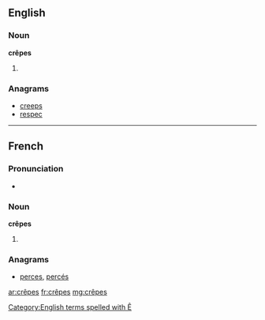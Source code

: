 ==English==

===Noun===
'''crêpes'''

# {{plural of|crêpe}}

===Anagrams===
* [[creeps#English|creeps]]
* [[respec#English|respec]]

[[Category:English terms spelled with Ê]]

----

==French==

===Pronunciation===
* {{audio|Fr-les crêpes.ogg|audio}}

===Noun===
'''crêpes'''

# {{plural of|crêpe|lang=fr}}

===Anagrams===
* [[perces#French|perces]], [[percés#French|percés]]

[[ar:crêpes]]
[[fr:crêpes]]
[[mg:crêpes]]
